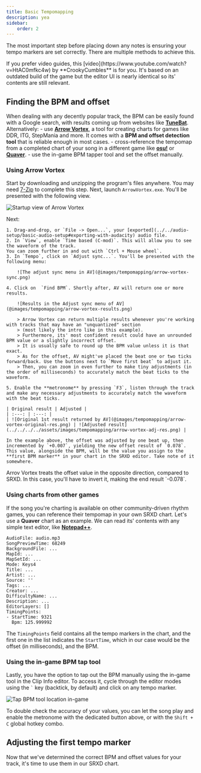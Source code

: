 ```yaml
---
title: Basic Tempomapping
description: yea
sidebar:
    order: 2
---
```



The most important step before placing down any notes is ensuring your tempo markers are set correctly.
There are multiple methods to achieve this.

<Aside type='tip'>
If you prefer video guides, this [video](https://www.youtube.com/watch?v=HtAC0mfkc4w) by **CrookyCumbles** is for you. It's based on an outdated build
of the game but the editor UI is nearly identical so its' contents are still relevant.
</Aside>

## Finding the BPM and offset

When dealing with any decently popular track, the BPM can be easily found with a Google search, with results coming up from websites like **[TuneBat](https://tunebat.com/)**.
Alternatively: 
    - use **[Arrow Vortex](https://arrowvortex.ddrnl.com/)**, a tool for creating charts for games like DDR, ITG, StepMania and more. 
    It comes with a **BPM and offset detection tool** that is reliable enough in most cases.
    - cross-reference the tempomap from a completed chart of your song in a different game like **[osu!](https://osu.ppy.sh/beatmapsets)** or **[Quaver](https://quavergame.com/maps)**.
    - use the in-game BPM tapper tool and set the offset manually.

### Using Arrow Vortex

Start by downloading and unzipping the program's files anywhere. You may need [7-Zip](https://www.7-zip.org/) to complete this step.
Next, launch `ArrowVortex.exe`. You'll be presented with the following view.

![Startup view of Arrow Vortex](@images/tempomapping/arrow-vortex-main.png)

Next:

    1. Drag-and-drop, or `File -> Open...`, your [exported](../../audio-setup/basic-audio-setup#exporting-with-audacity) audio file. 
    2. In `View`, enable `Time based (C-mod)`. This will allow you to see the waveform of the track.
    You can zoom further in and out with `Ctrl + Mouse wheel`.
    3. In `Tempo`, click on `Adjust sync...`. You'll be presented with the following menu: 

        ![The adjust sync menu in AV](@images/tempomapping/arrow-vortex-sync.png)

    4. Click on  `Find BPM`. Shortly after, AV will return one or more results.

        ![Results in the Adjust sync menu of AV](@images/tempomapping/arrow-vortex-results.png)

        > Arrow Vortex can return multiple results whenever you're working with tracks that may have an "unquantized" section 
        > (most likely the intro like in this example).  
        > Furthermore, its' most confident result could have an unrounded BPM value or a slightly incorrect offset. 
        > It is usually safe to round up the BPM value unless it is that exact.  
        > As for the offset, AV might've placed the beat one or two ticks forward/back. Use the buttons next to `Move first beat` to adjust it.
        > Then, you can zoom in even further to make tiny adjustments (in the order of milliseconds) to accurately match the beat ticks to the waveform.
    
    5. Enable the **metronome** by pressing `F3`, listen through the track and make any necessary adjustments to accurately match the waveform with the beat ticks.

    | Original result | Adjusted |
    | :---: | :---: |
    | ![Original 1st result returned by AV](@images/tempomapping/arrow-vortex-original-res.png) | ![Adjusted result](../../../../assets/images/tempomapping/arrow-vortex-adj-res.png) |

    In the example above, the offset was adjusted by one beat up, then incremented by `+0.007`, yielding the new offset result of `0.078`.
    This value, alongside the BPM, will be the value you assign to the **first BPM marker** in your chart in the SRXD editor. Take note of it somewhere.

<Aside type='caution'>
Arrov Vortex treats the offset value in the opposite direction, compared to SRXD. In this case, you'll have to invert it, making the end result `-0.078`.
</Aside>

### Using charts from other games

If the song you're charting is available on other community-driven rhythm games, you can reference their tempomap in your own SRXD chart.
Let's use a **Quaver** chart as an example. We can read its' contents with any simple text editor, like **[Notepad++](https://notepad-plus-plus.org/downloads/)**.

```
AudioFile: audio.mp3
SongPreviewTime: 68249
BackgroundFile: ...
MapId: ...
MapSetId: ...
Mode: Keys4
Title: ...
Artist: ...
Source: ''
Tags: ...
Creator: ...
DifficultyName: ...
Description: ...
EditorLayers: []
TimingPoints:
- StartTime: 9321
  Bpm: 125.999992
```

The `TimingPoints` field contains all the tempo markers in the chart, and the first one in the list indicates the `StartTime`, 
which in our case would be the offset (in milliseconds), and the BPM.

### Using the in-game BPM tap tool 

Lastly, you have the option to tap out the BPM manually using the in-game tool in the Clip Info editor.
To access it, cycle through the editor modes using the `` ` `` key (backtick, by default) and click on any tempo marker.

![Tap BPM tool location in-game](@images/tempomapping/srxd-clip-editor-bpm-tap.png)

To double check the accuracy of your values, you can let the song play and enable the metronome with the dedicated button above, 
or with the `Shift + C` global hotkey combo.

## Adjusting the first tempo marker

Now that we've determined the correct BPM and offset values for your track, it's time to use them in our SRXD chart.